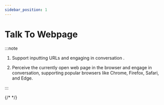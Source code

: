 ```yaml
---
sidebar_position: 1
---
```


# Talk To Webpage


:::note
1. Support inputting URLs and engaging in conversation .

2. Perceive the currently open web page in the browser and engage in conversation, supporting popular browsers like Chrome, Firefox, Safari, and Edge.

:::


{/* <Youtube src='https://www.youtube.com/embed/1l4mJ9jLm0A'/> */}






